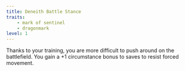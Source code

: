 ```yaml
---
title: Deneith Battle Stance
traits:
    - mark of sentinel
    - dragonmark
level: 1
---
```


Thanks to your training, you are more difficult to push around on the battlefield. You gain a +1 circumstance bonus to saves to resist forced movement.